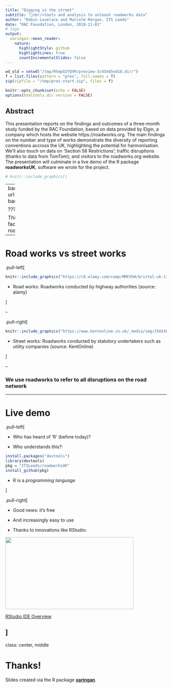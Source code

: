 ```yaml
---
title: "Digging in the street"
subtitle: "🚧<br/>tools and analysis to unleash roadworks data"
author: "Robin Lovelace and Malcolm Morgan, ITS Leeds"
date: "RAC Foundation, London, 2018-11-01"
# logo
output:
  xaringan::moon_reader:
    nature:
      highlightStyle: github
      highlightLines: true
      countIncrementalSlides: false
---
```


```r
wd_old = setwd("/tmp/RtmpGIYQVR/preview-3c454d5ed18.dir/")
f = list.files(pattern = "pres", full.names = T)
zip(zipfile = "/tmp/pres-start.zip", files = f)
```


```r
knitr::opts_chunk$set(echo = FALSE)
options(htmltools.dir.version = FALSE)
```

## Abstract

This presentation reports on the findings and outcomes of a three-month study funded by the RAC Foundation, based on data provided by Elgin, a company which hosts the website https://roadworks.org.
The main findings on the number and type of works demonstrate the diversity of reporting conventions accross the UK, highlighting the potential for harmonisation. We'll also touch on data on 'Section 58 Restrictions'; traffic disruptions (thanks to data from TomTom); and  visitors to the roadworks.org website.
The presentation will culminate in a live demo of the R package **roadworksUK**, software we wrote for the project.

```r
# knitr::include_graphics()
```

---
background-image: url(https://media.giphy.com/media/l1cMaoSxV9KM0/giphy.gif)
background-size: cover
class: center, bottom, inverse

???

This shows us 3 things about road works: ubiquity (caused by fact roads are used for lots more than transport); impact on road users; and wider impacts.
---

# Road works vs street works


.pull-left[

```r
knitr::include_graphics("https://c8.alamy.com/comp/MMFX5H/bristol-uk-11th-may-2018-workmen-seen-carrying-out-overnight-resurfacing-of-the-wells-road-a37-outbound-broadfield-road-to-airport-road-on-friday-11th-may-part-of-a-larger-on-going-scheme-bristol-city-council-and-north-east-somerset-council-made-a-joint-bid-to-the-department-of-transport-for-the-local-highways-maintenance-challenge-fund-total-amount-awarded-which-includes-a-contribution-from-each-authority-is-64m-proposed-carriageway-reconstruction-a4-and-a4174-corridors-robert-timoneyalamylivenews-MMFX5H.jpg")
```

- Road works: Roadworks conducted by highway authorities (source: alamy)

]

--

.pull-right[

```r
knitr::include_graphics("https://www.kentonline.co.uk/_media/img/JSUI48FJ0UR7J24EDRC5.jpg")
```

- Street works: Roadworks conducted by statutory undertakers such as utility companies (source: KentOnline)

]

--

### We use roadworks to refer to all disruptions on the road network

<!-- --- -->

<!-- # National overview -->

<!-- .pull-left[ -->

<!-- ```{r, out.width="90%"} -->
<!-- knitr::include_graphics("https://github.com/ITSLeeds/roadworksUK/releases/download/0.2/Fig4-5a.png") -->
<!-- ``` -->

<!-- ] -->

<!-- -- -->

<!-- .pull-right[ -->

<!-- ```{r, out.width="90%"} -->
<!-- knitr::include_graphics("https://github.com/ITSLeeds/roadworksUK/releases/download/0.2/Fig4-5b.png") -->
<!-- ``` -->

<!-- ] -->

<!-- ??? -->
<!-- - Total number of roadworks of all types recorded by authority (left), and number of roadworks recorded per kilometre of roads (right)  -->

<!-- --- -->

<!-- # Impacts -->

<!-- .pull-left[ -->

<!-- ```{r, out.width="90%"} -->
<!-- knitr::include_graphics("https://github.com/ITSLeeds/roadworksUK/releases/download/0.2/Fig4-11.png") -->
<!-- ``` -->

<!-- ] -->

<!-- -- -->

<!-- .pull-right[ -->


<!-- - Percentage of roadworks self-reported reported as having severe or high impact from January 2016 to July 2018 -->

<!-- - Differences influenced by reporting conventions -->

<!-- ] -->

<!-- --- -->

<!-- # Restrictions -->

<!-- .pull-left[ -->

<!-- ```{r, out.width="90%"} -->
<!-- knitr::include_graphics("https://github.com/ITSLeeds/roadworksUK/releases/download/0.2/Fig3-1.png") -->
<!-- ``` -->

<!-- ] -->

<!-- -- -->

<!-- .pull-right[ -->

<!-- - Section58 Restrictions (New Roads and Street Works Act 1991) place a temporary ban on planned roadworks in a specific street or area. -->

<!-- - High geographical variability in uptake -->

<!-- - Some 'early adopters' -->

<!-- - Restrictions not reported in some areas -->

<!-- - Others (Shropshire and Sheffield for example) have issued over a 1,000 new restrictions in 18 months to 1 July 2018 -->


<!-- ] -->

---

# Live demo

.pull-left[


- Who has heard of 'R' (before today)?

- Who understands this?:

```r
install.packages("devtools")
library(devtools)
pkg = "ITSLeeds/roadworksUK"
install_github(pkg)
```

- R is a *programming language*

]

.pull-right[

- Good news: it's free

- And increasingly easy to use

- Thanks to innovations like RStudio:

<p><a href="https://www.rstudio.com/products/RStudio/?wvideo=520zbd3tij"><img src="https://embedwistia-a.akamaihd.net/deliveries/260e6e980f526abaedf8ef3378270c899da74f08.jpg?image_play_button_size=2x&amp;image_crop_resized=960x540&amp;image_play_button=1&amp;image_play_button_color=71a5d4e0" style="width: 400px; height: 225px;" width="400" height="225"></a></p><p><a href="https://www.rstudio.com/products/RStudio/?wvideo=520zbd3tij">RStudio IDE Overview</a></p>

]
---

class: center, middle

# Thanks!

Slides created via the R package [**xaringan**](https://github.com/yihui/xaringan).

